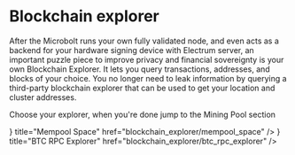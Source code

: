 

# Blockchain explorer

After the Microbolt runs your own fully validated node, and even acts as a
backend for your hardware signing device with Electrum server, an
important puzzle piece to improve privacy and financial sovereignty is your own
Blockchain Explorer.
It lets you query transactions, addresses, and blocks of your choice.
You no longer need to leak information by querying a third-party blockchain
explorer that can be used to get your location and cluster addresses.

Choose your explorer, when you're done jump to the Mining Pool section

<Cards>
    <Cards.Card
        icon={<FaSwimmingPool />}
        title="Mempool Space"
        href="blockchain_explorer/mempool_space"
    />
    <Cards.Card
        icon={<SiGooglemaps />}
        title="BTC RPC Explorer"
        href="blockchain_explorer/btc_rpc_explorer"
    />
</Cards>